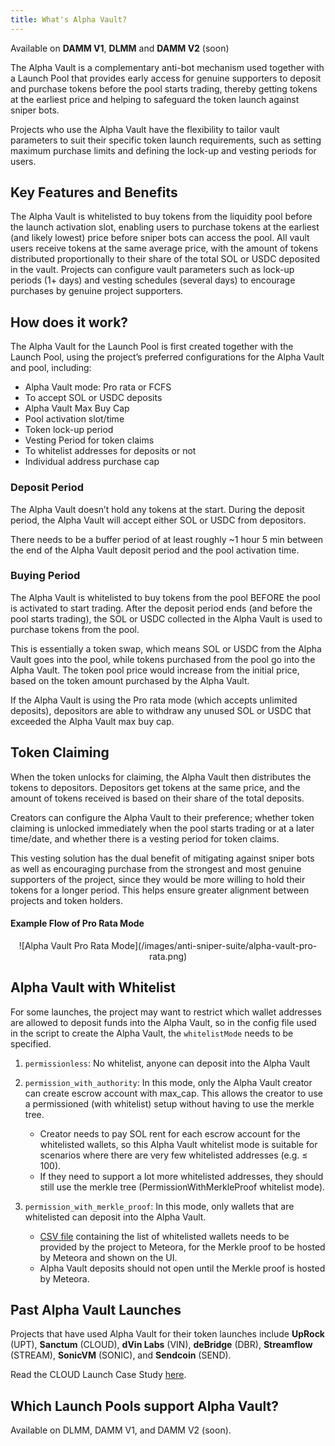 ```yaml
---
title: What's Alpha Vault?
---
```


<Info>Available on **DAMM V1**, **DLMM** and **DAMM V2** (soon)</Info>

The Alpha Vault is a complementary anti-bot mechanism used together with a Launch Pool that provides early access for genuine supporters to deposit and purchase tokens before the pool starts trading, thereby getting tokens at the earliest price and helping to safeguard the token launch against sniper bots.

Projects who use the Alpha Vault have the flexibility to tailor vault parameters to suit their specific token launch requirements, such as setting maximum purchase limits and defining the lock-up and vesting periods for users.

## Key Features and Benefits

<CardGroup>
  <Card title="First-to-Purchase Ability" icon="circle-1" iconType="solid">
    The Alpha Vault is whitelisted to buy tokens from the liquidity pool before the launch activation slot, enabling users to purchase tokens at the earliest (and likely lowest) price before sniper bots can access the pool.
  </Card>
  <Card title="Fair Distribution" icon="circle-2" iconType="solid">
    All vault users receive tokens at the same average price, with the amount of tokens distributed proportionally to their share of the total SOL or USDC deposited in the vault.
  </Card>
  <Card title="Configurable Launch Parameters" icon="circle-3" iconType="solid">
    Projects can configure vault parameters such as lock-up periods (1+ days) and vesting schedules (several days) to encourage purchases by genuine project supporters.
  </Card>
</CardGroup>

## How does it work?

The Alpha Vault for the Launch Pool is first created together with the Launch Pool, using the project’s preferred configurations for the Alpha Vault and pool, including:

- Alpha Vault mode: Pro rata or FCFS
- To accept SOL or USDC deposits
- Alpha Vault Max Buy Cap
- Pool activation slot/time
- Token lock-up period
- Vesting Period for token claims
- To whitelist addresses for deposits or not 
- Individual address purchase cap

### Deposit Period

The Alpha Vault doesn’t hold any tokens at the start. During the deposit period, the Alpha Vault will accept either SOL or USDC from depositors. 

There needs to be a buffer period of at least roughly ~1 hour 5 min between the end of the Alpha Vault deposit period and the pool activation time.

### Buying Period

The Alpha Vault is whitelisted to buy tokens from the pool BEFORE the pool is activated to start trading. After the deposit period ends (and before the pool starts trading), the SOL or USDC collected in the Alpha Vault is used to purchase tokens from the pool. 

This is essentially a token swap, which means SOL or USDC from the Alpha Vault goes into the pool, while tokens purchased from the pool go into the Alpha Vault. The token pool price would increase from the initial price, based on the token amount purchased by the Alpha Vault.

If the Alpha Vault is using the Pro rata mode (which accepts unlimited deposits), depositors are able to withdraw any unused SOL or USDC that exceeded the Alpha Vault max buy cap.

## Token Claiming

When the token unlocks for claiming, the Alpha Vault then distributes the tokens to depositors. Depositors get tokens at the same price, and the amount of tokens received is based on their share of the total deposits.

Creators can configure the Alpha Vault to their preference; whether token claiming is unlocked immediately when the pool starts trading or at a later time/date, and whether there is a vesting period for token claims.

This vesting solution has the dual benefit of mitigating against sniper bots as well as encouraging purchase from the strongest and most genuine supporters of the project, since they would be more willing to hold their tokens for a longer period. This helps ensure greater alignment between projects and token holders.

#### Example Flow of Pro Rata Mode

<div align="center">
![Alpha Vault Pro Rata Mode](/images/anti-sniper-suite/alpha-vault-pro-rata.png)
</div>

## Alpha Vault with Whitelist

For some launches, the project may want to restrict which wallet addresses are allowed to deposit funds into the Alpha Vault, so in the config file used in the script to create the Alpha Vault, the `whitelistMode` needs to be specified.

1. `permissionless`: No whitelist, anyone can deposit into the Alpha Vault

2. `permission_with_authority`: In this mode, only the Alpha Vault creator can create escrow account with max_cap. This allows the creator to use a permissioned (with whitelist) setup without having to use the merkle tree. 
    - Creator needs to pay SOL rent for each escrow account for the whitelisted wallets, so this Alpha Vault whitelist mode is suitable for scenarios where there are very few whitelisted addresses (e.g. ≤ 100). 
    - If they need to support a lot more whitelisted addresses, they should still use the merkle tree (PermissionWithMerkleProof whitelist mode).

3. `permission_with_merkle_proof`: In this mode, only wallets that are whitelisted can deposit into the Alpha Vault. 
    - [CSV file](https://github.com/MeteoraAg/meteora-pool-setup/blob/main/config/whitelist_wallet.csv) containing the list of whitelisted wallets needs to be provided by the project to Meteora, for the Merkle proof to be hosted by Meteora and shown on the UI. 
    - Alpha Vault deposits should not open until the Merkle proof is hosted by Meteora.

## Past Alpha Vault Launches

Projects that have used Alpha Vault for their token launches include **UpRock** (UPT), **Sanctum** (CLOUD), **dVin Labs** (VIN), **deBridge** (DBR), **Streamflow** (STREAM), **SonicVM** (SONIC), and **Sendcoin** (SEND).

Read the CLOUD Launch Case Study [here](https://meteoraag.medium.com/dlmm-case-study-the-cloud-launch-08eaa5ab3b9c). 

## Which Launch Pools support Alpha Vault?

Available on DLMM, DAMM V1, and DAMM V2 (soon).